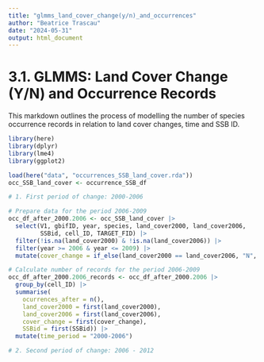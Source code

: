 ```yaml
---
title: "glmms_land_cover_change(y/n)_and_occurrences"
author: "Beatrice Trascau"
date: "2024-05-31"
output: html_document
---
```


# **3.1. GLMMS: Land Cover Change (Y/N) and Occurrence Records**

This markdown outlines the process of modelling the number of species occurrence records in relation to land cover changes, time and SSB ID.

```r
library(here)
library(dplyr)
library(lme4)
library(ggplot2)
```

```r
load(here("data", "occurrences_SSB_land_cover.rda"))
occ_SSB_land_cover <- occurrence_SSB_df
```

```r

# 1. First period of change: 2000-2006

# Prepare data for the period 2006-2009
occ_df_after_2000.2006 <- occ_SSB_land_cover |>
  select(V1, gbifID, year, species, land_cover2000, land_cover2006, 
         SSBid, cell_ID, TARGET_FID) |>
  filter(!is.na(land_cover2000) & !is.na(land_cover2006)) |>
  filter(year >= 2006 & year <= 2009) |>
  mutate(cover_change = if_else(land_cover2000 == land_cover2006, "N", "Y"))

# Calculate number of records for the period 2006-2009
occ_df_after_2000.2006_records <- occ_df_after_2000.2006 |>
  group_by(cell_ID) |>
  summarise(
    ocurrences_after = n(),
    land_cover2000 = first(land_cover2000),
    land_cover2006 = first(land_cover2006),
    cover_change = first(cover_change),
    SSBid = first(SSBid)) |>
  mutate(time_period = "2000-2006")

# 2. Second period of change: 2006 - 2012



```
